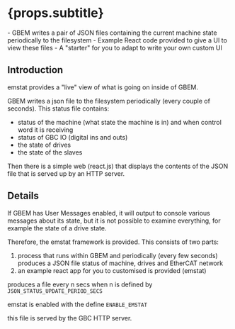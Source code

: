 
# {props.subtitle}
<Tldr>
    - GBEM writes a pair of JSON files containing the current machine state periodically to the filesystem
    - Example React code provided to give a UI to view these files
    - A "starter" for  you to adapt to write your own custom UI
</Tldr>

## Introduction

emstat provides a "live" view of what is going on inside of GBEM.

GBEM writes a json file to the filesystem periodically (every couple of seconds). This status file contains:

- status of the machine (what state the machine is in) and when control word it is receiving
- status of GBC IO (digital ins and outs)
- the state of drives
- the state of the slaves

Then there is a simple web (react.js) that displays the contents of the JSON file that is served up by an HTTP server.

## Details

If GBEM has User Messages enabled, it will output to console various messages about its state, but it is not possible to examine everything, for example the state of a drive state.

Therefore, the emstat framework is provided. This consists of two parts:

1. process that runs within GBEM and periodically (every few seconds) produces a JSON file status of machine, drives and
   EtherCAT network
1. an example react app for you to customised is provided (emstat)

produces a file every n secs when n is defined by `JSON_STATUS_UPDATE_PERIOD_SECS`

emstat is enabled with the define `ENABLE_EMSTAT`

this file is served by the GBC HTTP server.


